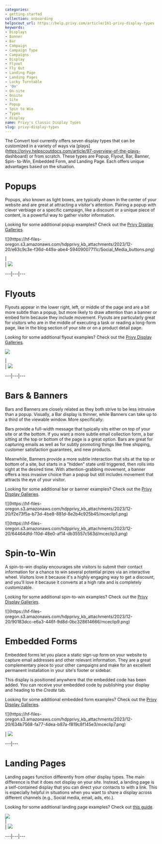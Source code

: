 ```yaml
---
categories:
- getting-started
collection: onboarding
helpscout_url: https://help.privy.com/article/161-privy-display-types
keywords:
- Displays
- Banner
- Bar
- Campaign
- Campaign Type
- Campaigns
- Display
- Flyout
- Fly Out
- Landing Page
- Landing Pages
- Lucky Turntable
- 'On'
- On-site
- Onsite
- Site
- Popup
- Spin to Win
- Types
- display
name: Privy's Classic Display Types
slug: privy-display-types
---
```

The Convert tool currently offers seven display types that can be customized
in a variety of ways via
[plays](https://privy.helpscoutdocs.com/article/97-overview-of-the-plays-
dashboard) or from scratch. These types are Popup, Flyout, Bar, Banner, Spin-
to-Win, Embedded Form, and Landing Page. Each offers unique advantages based
on the situation.

# Popups

Popups, also known as light boxes, are typically shown in the center of your
website and are great at attracting a visitor's attention. Pairing a popup
with clever verbiage or a specific campaign, like a discount or a unique piece
of content, is a powerful way to gather visitor information.

Looking for some additional popup examples? Check out the [Privy Display
Galleries](https://www.privy.com/popup-examples).

![](https://hf-files-
oregon.s3.amazonaws.com/hdpprivy_kb_attachments/2023/12-20/e63c9c3e-f36d-449a-abe4-59409007711c/Social_Media_buttons.png)  
  
|  
|
![](https://www.privy.com/hubfs/Website/Customer%20Examples%20Page%20\(Design\)/Pop%20Up%20Examples/OAD_Pop%20Up.png)  
  
---|---|---  
  
# Flyouts

Flyouts appear in the lower right, left, or middle of the page and are a bit
more subtle than a popup, but more likely to draw attention than a banner or
embed form because they include movement. Flyouts are particularly great for
visitors who are in the middle of executing a task or reading a long-form
page, like in the blog section of your site or on a product detail page.

Looking for some additional flyout examples? Check out the [Privy Display
Galleries](https://www.privy.com/mobile-flyout-display-examples).

![](https://assets.privy.com/screenshot_images/292846/small/data?1551396544)  
  
|  
| ![](https://assets.privy.com/screenshot_images/271331/small/data?1534544270)  
  
  
---|---|---  
  
# Bars & Banners

Bars and Banners are closely related as they both strive to be less intrusive
than a popup. Visually, a Bar display is thinner, while Banners can take up to
a third of the viewable window. More specifically:

Bars provide a full-width message that typically sits either on top of your
site or at the bottom. If you want a more subtle email collection form, a bar
sitting at the top or bottom of the page is a great option. Bars are great for
capturing emails as well as for subtly promoting things like free shipping,
customer satisfaction guarantees, and new products.

Meanwhile, Banners provide a more subtle interaction that sits at the top or
bottom of a site, but starts in a "hidden" state until triggered, then rolls
into sight at the desired time. With attention-grabbing movement, a banner
offers a less invasive choice than a popup but still includes movement that
attracts the eye of your visitor.

Looking for some additional bar or banner examples? Check out the [Privy
Display Galleries](https://www.privy.com/bars-banners-examples).

![](https://hf-files-
oregon.s3.amazonaws.com/hdpprivy_kb_attachments/2023/12-20/f2e73f5a-b73d-4be8-881d-8e2b4c925b45/mceclip1.png)

![](https://hf-files-
oregon.s3.amazonaws.com/hdpprivy_kb_attachments/2023/12-20/64464dfd-110d-48e0-af14-db35557c563d/mceclip3.png)

# Spin-to-Win

A spin-to-win display encourages site visitors to submit their contact
information for a chance to win several potential prizes via an interactive
wheel. Visitors love it because it's a highly engaging way to get a discount,
and you'll love it because it converts at a high rate and is completely
customizable.

Looking for some additional spin-to-win examples? Check out the [Privy Display
Galleries](https://www.privy.com/spin-to-win-examples).

![](https://hf-files-
oregon.s3.amazonaws.com/hdpprivy_kb_attachments/2023/12-20/90183dcc-e6a3-446f-9d8d-0bc328614666/mceclip9.png)

# Embedded Forms

Embedded forms let you place a static sign-up form on your website to capture
email addresses and other relevant information. They are a great complementary
piece to your other campaigns and make for an excellent permanent installation
in your site's footer or sidebar.

This display is positioned anywhere that the embedded code has been added. You
can receive your embedded code by publishing your display and heading to the
_Create_ tab.

Looking for some additional embedded form examples? Check out the [Privy
Display Galleries](https://www.privy.com/spin-to-win-examples).

![](https://hf-files-
oregon.s3.amazonaws.com/hdpprivy_kb_attachments/2023/12-20/634b7568-fa77-4dea-b87a-f819c8f145e3/mceclip7.png)  
  
| ![](https://assets.privy.com/screenshot_images/356315/small/data?1550681443)  
  
  
---|---  
  
# Landing Pages

Landing pages function differently from other display types. The main
difference is that it does not display on your site. Instead, a landing page
is a self-contained display that you can direct your contacts to with a link.
This is especially helpful in situations when you want to share a display
across different channels (e.g., Social media, email, ads, etc.).

Looking for some additional landing page examples? Check out [this
guide](https://privy.helpscoutdocs.com/article/44-create-a-landing-page).

![](https://assets.privy.com/screenshot_images/275277/small/data?1535390651)  
​|  
| ![](https://assets.privy.com/screenshot_images/399564/small/data?1558024730)  
  
  
---|---|---

